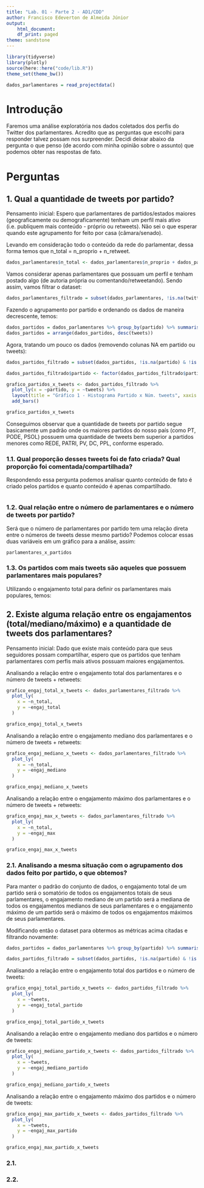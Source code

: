 ```yaml
---
title: "Lab. 01 - Parte 2 - AD1/CDD"
author: Francisco Edeverton de Almeida Júnior
output:
    html_document:
    df_print: paged
theme: sandstone
---
```


```r
library(tidyverse)
library(plotly)
source(here::here("code/lib.R"))
theme_set(theme_bw())
```

```r
dados_parlamentares = read_projectdata()
```

# Introdução
Faremos uma análise exploratória nos dados coletados dos perfis do Twitter dos parlamentares. Acredito que as perguntas que escolhi para responder talvez possam nos surpreender. Decidi deixar abaixo da pergunta o que penso (de acordo com minha opinião sobre o assunto) que podemos obter nas respostas de fato.

# Perguntas
## 1. Qual a quantidade de tweets por partido?
Pensamento inicial: Espero que parlamentares de partidos/estados maiores (geograficamente ou demograficamente) tenham um perfil mais ativo (i.e. publiquem mais conteúdo - próprio ou retweets). Não sei o que esperar quando este agrupamento for feito por casa (câmara/senado).

Levando em consideração todo o conteúdo da rede do parlamentar, dessa forma temos que n_total = n_proprio + n_retweet.
```r
dados_parlamentares$n_total <- dados_parlamentares$n_proprio + dados_parlamentares$n_retweet
```

Vamos considerar apenas parlamentares que possuam um perfil e tenham postado algo (de autoria própria ou comentando/retweetando). Sendo assim, vamos filtrar o dataset:
```r
dados_parlamentares_filtrado = subset(dados_parlamentares, !is.na(twitter) & n_total > 0)
```

Fazendo o agrupamento por partido e ordenando os dados de maneira decrescente, temos:
```r
dados_partidos = dados_parlamentares %>% group_by(partido) %>% summarise(tweets = sum(n_total))
dados_partidos = arrange(dados_partidos, desc(tweets))
```

Agora, tratando um pouco os dados (removendo colunas NA em partido ou tweets):
```r
dados_partidos_filtrado = subset(dados_partidos, !is.na(partido) & !is.na(tweets))

dados_partidos_filtrado$partido <- factor(dados_partidos_filtrado$partido, levels = unique(dados_partidos_filtrado$partido)[order(dados_partidos_filtrado$tweets, decreasing = TRUE)])

grafico_partidos_x_tweets <- dados_partidos_filtrado %>% 
  plot_ly(x = ~partido, y = ~tweets) %>%
  layout(title = "Gráfico 1 - Histograma Partido x Núm. tweets", xaxis = list(title = "Partido"), yaxis = list(title = "Núm. tweets")) %>%
  add_bars()

grafico_partidos_x_tweets
```
Conseguimos observar que a quantidade de tweets por partido segue basicamente um padrão onde os maiores partidos do nosso país (como PT, PODE, PSOL) possuem uma quantidade de tweets bem superior a partidos menores como REDE, PATRI, PV, DC, PPL, conforme esperado.


### 1.1. Qual proporção desses tweets foi de fato criada? Qual proporção foi comentada/compartilhada?
Respondendo essa pergunta podemos analisar quanto conteúdo de fato é criado pelos partidos e quanto conteúdo é apenas compartilhado.
```r
```

### 1.2. Qual relação entre o número de parlamentares e o número de tweets por partido?
Será que o número de parlamentares por partido tem uma relação direta entre o números de tweets desse mesmo partido? Podemos colocar essas duas variáveis em um gráfico para a análise, assim:
```r
parlamentares_x_partidos
```

### 1.3. Os partidos com mais tweets são aqueles que possuem parlamentares mais populares?
Utilizando o engajamento total para definir os parlamentares mais populares, temos:

## 2. Existe alguma relação entre os engajamentos (total/mediano/máximo) e a quantidade de tweets dos parlamentares?
Pensamento inicial: Dado que existe mais conteúdo para que seus seguidores possam compartilhar, espero que os partidos que tenham parlamentares com perfis mais ativos possuam maiores engajamentos.

Analisando a relação entre o engajamento total dos parlamentares e o número de tweets + retweets:
```r
grafico_engaj_total_x_tweets <- dados_parlamentares_filtrado %>%
  plot_ly(
    x = ~n_total,
    y = ~engaj_total
  )

grafico_engaj_total_x_tweets
```

Analisando a relação entre o engajamento mediano dos parlamentares e o número de tweets + retweets:
```r
grafico_engaj_mediano_x_tweets <- dados_parlamentares_filtrado %>%
  plot_ly(
    x = ~n_total,
    y = ~engaj_mediano
  )

grafico_engaj_mediano_x_tweets
```

Analisando a relação entre o engajamento máximo dos parlamentares e o número de tweets + retweets:
```r
grafico_engaj_max_x_tweets <- dados_parlamentares_filtrado %>%
  plot_ly(
    x = ~n_total,
    y = ~engaj_max
  )

grafico_engaj_max_x_tweets
```


### 2.1. Analisando a mesma situação com o agrupamento dos dados feito por partido, o que obtemos?
Para manter o padrão do conjunto de dados, o engajamento total de um partido será o somatório de todos os engajamentos totais de seus parlamentares, o engajamento mediano de um partido será a mediana de todos os engajamentos medianos de seus parlamentares e o engajamento máximo de um partido será o máximo de todos os engajamentos máximos de seus parlamentares.

Modificando então o dataset para obtermos as métricas acima citadas e filtrando novamente:
```r
dados_partidos = dados_parlamentares %>% group_by(partido) %>% summarise(tweets = sum(n_total), engaj_total_partido = sum(engaj_total), engaj_mediano_partido = median(engaj_mediano), engaj_max_partido = max(engaj_max))

dados_partidos_filtrado = subset(dados_partidos, !is.na(partido) & !is.na(tweets) & tweets > 0)
```

Analisando a relação entre o engajamento total dos partidos e o número de tweets:
```r
grafico_engaj_total_partido_x_tweets <- dados_partidos_filtrado %>%
  plot_ly(
    x = ~tweets,
    y = ~engaj_total_partido
  )

grafico_engaj_total_partido_x_tweets
```

Analisando a relação entre o engajamento mediano dos partidos e o número de tweets:
```r
grafico_engaj_mediano_partido_x_tweets <- dados_partidos_filtrado %>%
  plot_ly(
    x = ~tweets,
    y = ~engaj_mediano_partido
  )

grafico_engaj_mediano_partido_x_tweets
```

Analisando a relação entre o engajamento máximo dos partidos e o número de tweets:
```r
grafico_engaj_max_partido_x_tweets <- dados_partidos_filtrado %>%
  plot_ly(
    x = ~tweets,
    y = ~engaj_max_partido
  )

grafico_engaj_max_partido_x_tweets
```

### 2.1.

### 2.2.
